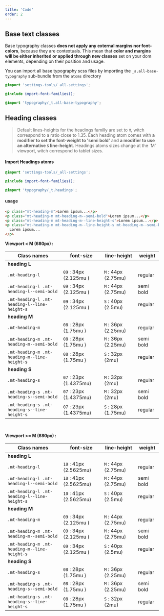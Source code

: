 ```yaml
---
title: 'Code'
order: 2
---
```


## Base text classes

Base typography classes **does not apply any external margins nor font-colors**, because they are contextuals. This mean that **color and margins will be either inherited or applied through new classes** set on your dom elements, depending on their position and usage.

You can import all base typography scss files by importing the `_a.all-base-typography` sub-bundle from the `atoms` directory

```scss
@import 'settings-tools/_all-settings';

@include import-font-families();

@import 'typography/_t.all-base-typography';
```

## Heading classes

> Default lines-heights for the headings familly are set to `M`, witch correspond to a ratio close to 1.35.
> Each heading atom comes with **a modifier to set the font-weight to 'semi bold'** and **a modifier to use an alternative `S` line-height**.
> Headings atoms sizes change at the 'M' viewport, witch correspond to tablet sizes.

#### Import Headings atoms

```scss
@import 'settings-tools/_all-settings';

@include import-font-families();

@import 'typography/_t.headings';
```

#### usage

```html
<p class="mt-heading-m">Lorem ipsum...</p>
<p class="mt-heading-m mt-heading-m--semi-bold">Lorem ipsum...</p>
<p class="mt-heading-m mt-heading-m--line-height-s">Lorem ipsum...</p>
<p class="mt-heading-m mt-heading-m--line-height-s mt-heading-m--semi-bold">
  Lorem ipsum...
</p>
```

<Preview path="typographyHeading-variations" />

**Viewport < M (680px) :**

| Class names                                  | font-size              | line-height         | weight    |
| -------------------------------------------- | ---------------------- | ------------------- | --------- |
| **heading L**                                |
| `.mt-heading-l`                              | `09` : 34px (2.125mu ) | `M` : 44px (2.75mu) | regular   |
| `.mt-heading-l .mt-heading-l--semi-bold`     | `09` : 34px (2.125mu ) | `M` : 44px (2.75mu) | semi bold |
| `.mt-heading-l .mt-heading-l--line-height-s` | `09` : 34px (2.125mu ) | `S` : 40px (2.5mu)  | regular   |
| **heading M**                                |
| `.mt-heading-m`                              | `08` : 28px (1.75mu )  | `M` : 36px (2.25mu) | regular   |
| `.mt-heading-m .mt-heading-m--semi-bold`     | `08` : 28px (1.75mu )  | `M` : 36px (2.25mu) | semi bold |
| `.mt-heading-m .mt-heading-m--line-height-s` | `08` : 28px (1.75mu )  | `S` : 32px (2mu)    | regular   |
| **heading S**                                |
| `.mt-heading-s`                              | `07` : 23px (1.4375mu) | `M` : 32px (2mu)    | regular   |
| `.mt-heading-s .mt-heading-s--semi-bold`     | `07` : 23px (1.4375mu) | `M` : 32px (2mu)    | semi bold |
| `.mt-heading-s .mt-heading-s--line-height-s` | `07` : 23px (1.4375mu) | `S` : 28px (1.75mu) | regular   |

<br />

**Viewport >= M (680px) :**

| Class names                                  | font-size              | line-height         | weight    |
| -------------------------------------------- | ---------------------- | ------------------- | --------- |
| **heading L**                                |
| `.mt-heading-l`                              | `10` : 41px (2.5625mu) | `M` : 44px (2.75mu) | regular   |
| `.mt-heading-l .mt-heading-l--semi-bold`     | `10` : 41px (2.5625mu) | `M` : 44px (2.75mu) | semi bold |
| `.mt-heading-l .mt-heading-l--line-height-s` | `10` : 41px (2.5625mu) | `S` : 40px (2.5mu)  | regular   |
| **heading M**                                |
| `.mt-heading-m`                              | `09` : 34px (2.125mu ) | `M` : 44px (2.75mu) | regular   |
| `.mt-heading-m .mt-heading-m--semi-bold`     | `09` : 34px (2.125mu ) | `M` : 44px (2.75mu) | semi bold |
| `.mt-heading-m .mt-heading-m--line-height-s` | `09` : 34px (2.125mu ) | `S` : 40px (2.5mu)  | regular   |
| **heading S**                                |
| `.mt-heading-s`                              | `08` : 28px (1.75mu )  | `M` : 36px (2.25mu) | regular   |
| `.mt-heading-s .mt-heading-s--semi-bold`     | `08` : 28px (1.75mu )  | `M` : 36px (2.25mu) | semi bold |
| `.mt-heading-s .mt-heading-s--line-height-s` | `08` : 28px (1.75mu )  | `S` : 32px (2mu)    | regular   |
